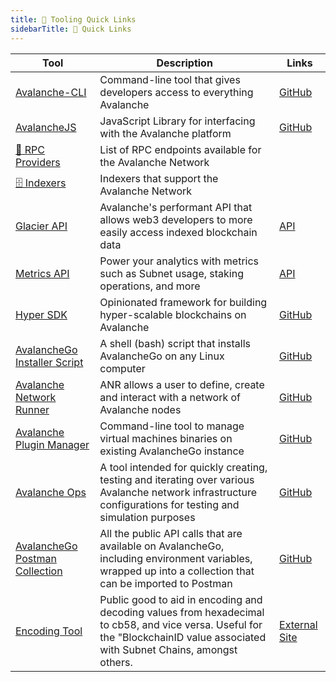 ```yaml
---
title: 🔗 Tooling Quick Links
sidebarTitle: 🔗 Quick Links
---
```


| Tool                                                                                         | Description                                                                                                                                                                    | Links                                                                                                    |
|----------------------------------------------------------------------------------------------|--------------------------------------------------------------------------------------------------------------------------------------------------------------------------------|----------------------------------------------------------------------------------------------------------|
| [Avalanche-CLI](tooling/avalanche-cli)                                                       | Command-line tool that gives developers access to everything Avalanche                                                                                                         | [GitHub](https://github.com/ava-labs/avalanche-cli)                                                      |
| [AvalancheJS](tooling/avalanche-js)                                                          | JavaScript Library for interfacing with the Avalanche platform                                                                                                                 | [GitHub](https://github.com/ava-labs/avalanchejs)                                                        |
| [🔌 RPC Providers](tooling/rpc-providers)                                                     | List of RPC endpoints available for the Avalanche Network                                                                                                                      |                                                                                                          |
| [🗄️ Indexers](tooling/indexers)                                                               | Indexers that support the Avalanche Network                                                                                                                                    |                                                                                                          |
| [Glacier API](tooling/glacier-api)                                                           | Avalanche's performant API that allows web3 developers to more easily access indexed blockchain data                                                                           | [API](https://glacier-api.avax.network/api#/)                                                            |
| [Metrics API](tooling/metrics-api)                                                           | Power your analytics with metrics such as Subnet usage, staking operations, and more                                                                                           | [API](https://metrics.avax.network/)                                                                     |
| [Hyper SDK](https://github.com/ava-labs/hypersdk#readme)                                     | Opinionated framework for building hyper-scalable blockchains on Avalanche                                                                                                     | [GitHub](https://github.com/ava-labs/hypersdk#readme)                                                    |
| [AvalancheGo Installer Script](tooling/avalanche-go-installer)                               | A shell (bash) script that installs AvalancheGo on any Linux computer                                                                                                          | [GitHub](https://github.com/ava-labs/avalanche-docs/blob/master/scripts/avalanchego-installer.sh#readme) |
| [Avalanche Network Runner](tooling/avalanche-network-runner/introduction)                    | ANR allows a user to define, create and interact with a network of Avalanche nodes                                                                                             | [GitHub](https://github.com/ava-labs/avalanche-network-runner)                                           |
| [Avalanche Plugin Manager](tooling/avalanche-plugin-manager)                                 | Command-line tool to manage virtual machines binaries on existing AvalancheGo instance                                                                                         | [GitHub](https://github.com/ava-labs/apm)                                                                |
| [Avalanche Ops](tooling/avalanche-ops)                                                       | A tool intended for quickly creating, testing and iterating over various Avalanche network infrastructure configurations for testing and simulation purposes                   | [GitHub](https://github.com/ava-labs/avalanche-ops)                                                      |
| [AvalancheGo Postman Collection](tooling/avalanche-go-postman-collection/setting-up-postman) | All the public API calls that are available on AvalancheGo, including environment variables, wrapped up into a collection that can be imported to Postman                      | [GitHub](https://github.com/ava-labs/avalanche-postman-collection/)                                      |
| [Encoding Tool](https://avatools.io/)                                                        | Public good to aid in encoding and decoding values from hexadecimal to cb58, and vice versa. Useful for the "BlockchainID value associated with Subnet Chains, amongst others. | [External Site](https://avatools.io/)                                                                    |